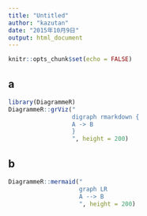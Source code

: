 ```yaml
---
title: "Untitled"
author: "kazutan"
date: "2015年10月9日"
output: html_document
---
```


```r
knitr::opts_chunk$set(echo = FALSE)
```

## a

```r
library(DiagrammeR)
DiagrammeR::grViz("
                  digraph rmarkdown {
                  A -> B
                  }
                  ", height = 200)
```


## b

```r
DiagrammeR::mermaid("
                    graph LR
                    A --> B
                    ", height = 200)
```

